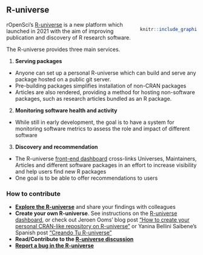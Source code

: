 ## R-universe {#runiverse}

<div style= "float:right;width: 30%">
```r
knitr::include_graphics("images/runiverse.png")
```
</div>

rOpenSci's [R-universe](https://ropensci.org/r-universe/) is a new platform which launched in 2021 with the aim of improving publication and discovery of R research software.

The R-universe provides three main services.

1. **Serving packages**
  - Anyone can set up a personal R-universe which can build and serve any package hosted on a public git server.
  - Pre-building packages simplifies installation of non-CRAN packages
  - Articles are also rendered, providing a method for hosting non-software packages, such as research articles bundled as an R package.

2. **Monitoring software health and activity**
  - While still in early development, the goal is to have a system for monitoring software metrics to assess the role and impact of different software
  
3. **Discovery and recommendation**
  - The R-universe [front-end dashboard](https://r-universe.dev) cross-links Universes, Maintainers, Articles and different software packages in an effort to increase visibility and help users find new R packages
  - One goal is to be able to offer recommendations to users

### How to contribute

*   [**Explore the R-universe**](https://r-universe.dev) and share your findings with colleagues
*   **Create your own R-universe**. 
    See instructions on the [R-universe dashboard](https://r-universe.dev/help/), 
    or check out Jeroen Ooms' blog post ["How to create your personal CRAN-like repository on R-universe"](https://ropensci.org/blog/2021/06/22/setup-runiverse/) or 
    Yanina Bellini Saibene's Spanish post ["Creando Tu R-universe"](https://ropensci.org/blog/2021/09/21/creando-tu-r-universe/)
*   **Read/Contribute to the [R-universe discussion](https://github.com/r-universe-org/bugs/discussions)**
*   [**Report a bug in the R-universe**](https://github.com/r-universe-org/bugs/issues)
